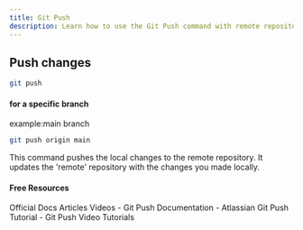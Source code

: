 ```yaml
---
title: Git Push
description: Learn how to use the Git Push command with remote repositories
---
```

## Push changes
```sh
git push
```
#### for a specific branch
example:main branch
```sh
git push origin main
```

This command pushes the local changes to the remote
repository. It updates the 'remote' repository with the
changes you made locally.

#### Free Resources

<Tabs defaultValue="official">
<TabsList>
<TabsTrigger value="official">Official Docs</TabsTrigger>
<TabsTrigger value="article">Articles</TabsTrigger>
<TabsTrigger value="video">Videos</TabsTrigger>
</TabsList>

<TabsContent value="official">
<Note type="note" title="official">
- <Link href="https://git-scm.com/docs/git-push">Git Push Documentation</Link>
</Note>
</TabsContent>
<TabsContent value="article">
<Note type="note" title="article">
- <Link href="https://www.atlassian.com/git/tutorials/push">Atlassian Git Push Tutorial</Link>
</Note>
</TabsContent>
<TabsContent value="video">
<Note type="note" title="video">
- <Link href="https://www.youtube.com/results?search_query=git+push+tutorial">Git Push Video Tutorials</Link>
</Note>
</TabsContent>
</Tabs>

<Outlet path="3-git-branching/remote/git-push" />
